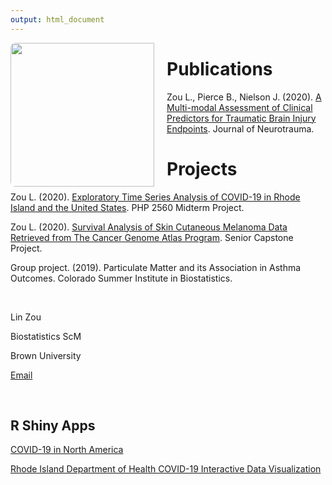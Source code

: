 ```yaml
---
output: html_document
---
```


<script src="https://kit.fontawesome.com/a076d05399.js"></script>

<style>
img {
  border-radius: 8px;
  float: left;
  padding: 0 20px 0 0;
}
</style>

<p>

<img src="https://linfengzou.github.io/linfengzou.github.io/Profile.jpg" style="width:230px;" class="left">

# Publications

Zou L., Pierce B., Nielson J. (2020). [A Multi-modal Assessment of Clinical Predictors for Traumatic Brain Injury Endpoints](https://doi.org/10.1089/neu.2020.7222). Journal of Neurotrauma.

# Projects

Zou L. (2020). [Exploratory Time Series Analysis of COVID-19 in Rhode Island and the United States](https://linfengzou.github.io/linfengzou.github.io/R Sample.pdf). PHP 2560 Midterm Project.

Zou L. (2020). [Survival Analysis of Skin Cutaneous Melanoma Data Retrieved from The Cancer Genome Atlas Program](https://linfengzou.github.io/linfengzou.github.io/Research Sample.pdf). Senior Capstone Project.

Group project. (2019). Particulate Matter and its Association in Asthma Outcomes. Colorado Summer Institute in Biostatistics.

</p>

<br />

Lin Zou

Biostatistics ScM

<i class="fas fa-map-marker-alt" style="font-size:15px;"></i> Brown University

[Email](mailto:lin_zou@brown.edu)

<br />

## R Shiny Apps

[COVID-19 in North America](https://php2560finalproject.shinyapps.io/PHP_2560_Final_Project2/)

[Rhode Island Department of Health COVID-19 Interactive Data Visualization](https://linzoubrownuniversity.shinyapps.io/RIDOH/)
